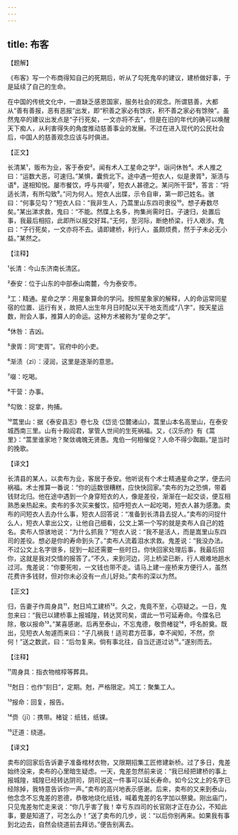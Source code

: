```yaml
---
---
---
```

title: 布客
---




【题解】


《布客》写一个布商得知自己的死期后，听从了勾死鬼卒的建议，建桥做好事，于是延续了自己的生命。

在中国的传统文化中，一直缺乏感恩国家，服务社会的观念。所谓慈善，大都从“善有善报，恶有恶报”出发，即“积善之家必有馀庆，积不善之家必有馀殃”。虽然鬼卒的建议出发点是“子行死矣，一文亦将不去”，但是在旧的年代的确可以唤醒天下痴人，从利害得失的角度推动慈善事业的发展。不过在进入现代的公民社会后，中国人的慈善观念应该与时俱进。


【正文】

长清某¹，贩布为业，客于泰安²。闻有术人工星命之学³，诣问休咎⁴。术人推之曰：“运数大恶，可速归。”某惧，囊赀北下。途中遇一短衣人，似是隶胥⁵，渐渍与语⁶，遂相知悦。屡市餐饮，呼与共啜⁷，短衣人甚德之。某问所干营⁸，答言：“将适长清，有所勾致⁹。”问为何人。短衣人出牒，示令自审，第一即己姓名。骇曰：“何事见勾？”短衣人曰：“我非生人，乃蒿里山东四司隶役¹⁰。想子寿数尽矣。”某出涕求救，鬼曰：“不能。然牒上名多，拘集尚需时日。子速归，处置后事，我最后相招，此即所以报交好耳。”无何，至河际，断绝桥梁，行人艰涉。鬼曰：“子行死矣，一文亦将不去。请即建桥，利行人，虽颇烦费，然于子未必无小益。”某然之。

【注释】


¹长清：今山东济南长清区。

²泰安：位于山东的中部泰山南麓，今为泰安市。

³工：精通。星命之学：用星象算命的学问。按照星象家的解释，人的命运常同星宿的位置、运行有关，故把人出生年月日时配以天干地支而成“八字”，按天星运数，附会人事，推算人的命运。这种方术被称为“星命之学”。

⁴休咎：吉凶。

⁵隶胥：同“吏胥”。官府中的小吏。

⁶渐渍（zì）：浸润，这里是逐渐的意思。

⁷啜：吃喝。

⁸干营：办事。

⁹勾致：捉拿，拘捕。

¹⁰蒿里山：据《泰安县志》卷七及《岱览·岱麓诸山》，蒿里山本名高里山，在泰安城西南三里。山有十殿阎君，掌管人世间的生死祸福。又，《汉乐府》有《蒿里》：“蒿里谁家地？聚敛魂魄无贤愚。鬼伯一何相催促？人命不得少踟蹰。”是当时的挽歌。





【译文】


长清县的某人，以卖布为业，客居于泰安。他听说有个术士精通星命之学，便去问祸福。术士推算一番说：“你的运数很糟糕，应快快回家。”卖布的为之恐惧，带着钱财北归。他在途中遇到一个身穿短衣的人，像是差役，渐渐在一起交谈，便互相熟悉亲热起来。卖布的多次买来餐饮，招呼短衣人一起吃喝，短衣人甚为感激。卖布的问短衣人去办什么事，短衣人回答说：“准备到长清县去捉人。”卖布的问捉什么人，短衣人拿出公文，让他自己细看，公文上第一个写的就是卖布人自己的姓名。卖布人惊骇地说：“为什么抓我？”短衣人说：“我不是活人，而是嵩里山东四司的差役。想必是你的寿命到头了。”卖布人流着泪水求救。鬼差说：“我没办法。不过公文上名字很多，捉到一起还需要一些时日。你快回家处理后事，我最后招你，这就是我对交情的报答了。”不久，来到河边，河上桥梁已断，行人艰难地趟水过河。鬼差说：“你要死啦，一文钱也带不走。请马上建一座桥来方便行人，虽然花费许多钱财，但对你未必没有一点儿好处。”卖布的深以为然。


【正文】

归，告妻子作周身具¹¹，尅日鸠工建桥¹²。久之，鬼竟不至，心窃疑之。一日，鬼忽来曰：“我已以建桥事上报城隍，转达冥司矣，谓此一节可延寿命。今牒名已除，敬以报命¹³。”某喜感谢。后再至泰山，不忘鬼德，敬赍楮锭¹⁴，呼名酹奠。既出，见短衣人匆遽而来曰：“子几祸我！适司君方莅事，幸不闻知，不然，奈何！”送之数武，曰：“后勿复来。倘有事北往，自当迂道过访¹⁵。”遂别而去。

【注释】


¹¹周身具：指衣物棺椁等葬具。

¹²尅日：也作“刻日”，定期。尅，严格限定。鸠工：聚集工人。

¹³报命：回复，报告。

¹⁴赍（jī）：携带。楮锭：纸钱，纸锞。

¹⁵迂道：绕道。





【译文】


卖布的回家后告诉妻子准备棺材衣物，又限期招集工匠修建新桥。过了多日，鬼差始终没来，卖布的心里暗生疑虑。一天，鬼差忽然前来说：“我已经把建桥的事上报城隍，城隍已经转达阴司，阴司说这一件事可以延长寿命。如今公文上的名字已经除掉，我特意告诉你一声。”卖布的高兴地表示感谢。后来，卖布的又来到泰山，他念念不忘鬼差的恩德，恭敬地烧化纸钱，喊着鬼差的名字加以祭奠。刚出庙门，只见鬼差匆忙走来说：“你几乎害了我！幸亏东四司的长官刚才正在办公，不知此事，要是知道了，可怎么办！”送了卖布的几步，说：“以后你别再来。如果我有事到北边去，自然会绕道前去拜访。”便告别离去。